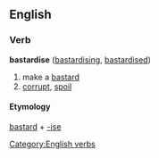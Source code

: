 == English ==
=== Verb ===
[[Category:English verbs]]
'''bastardise''' ([[bastardising]], [[bastardised]])
# make a [[bastard]]
# [[corrupt]], [[spoil]]
==== Etymology ====
[[bastard]] + [[-ise]]